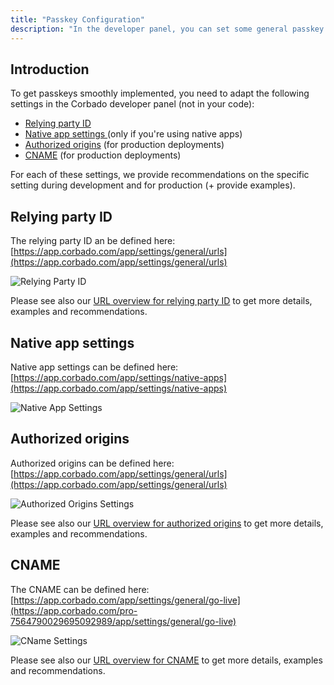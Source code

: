 ```yaml
---
title: "Passkey Configuration"
description: "In the developer panel, you can set some general passkey configurations."
---
```


## Introduction

To get passkeys smoothly implemented, you need to adapt the following settings in the Corbado developer panel (not in your code):

* [Relying party ID](#relying-party-id)
* [Native app settings ](#native-app-settings)(only if you're using native apps)
* [Authorized origins](#authorized-origins) (for production deployments)
* [CNAME](#cname) (for production deployments)

For each of these settings, we provide recommendations on the specific setting during development and for production (+ provide examples).

## Relying party ID

The relying party ID an be defined here: [https://app.corbado.com/app/settings/general/urls](https://app.corbado.com/app/settings/general/urls)

![Relying Party ID](/images/overview/signup/passkey-configuration/relying-party-id.webp)

Please see also our [URL overview for relying party ID](/helpful-guides/url-overview#7-relying-party-id) to get more details, examples and recommendations.

## Native app settings

Native app settings can be defined here: [https://app.corbado.com/app/settings/native-apps](https://app.corbado.com/app/settings/native-apps)

![Native App Settings](/images/overview/signup/passkey-configuration/native-app-settings.webp)

## Authorized origins

Authorized origins can be defined here: [https://app.corbado.com/app/settings/general/urls](https://app.corbado.com/app/settings/general/urls)

![Authorized Origins Settings](/images/overview/signup/passkey-configuration/native-app-settings.webp)

Please see also our [URL overview for authorized origins](/helpful-guides/url-overview#1-authorized-origin) to get more details, examples and recommendations.

## CNAME

The CNAME can be defined here: [https://app.corbado.com/app/settings/general/go-live](https://app.corbado.com/pro-7564790029695092989/app/settings/general/go-live)

![CName Settings](/images/overview/signup/passkey-configuration/cname-settings.webp)

Please see also our [URL overview for CNAME](/helpful-guides/url-overview#5-cname) to get more details, examples and recommendations.
